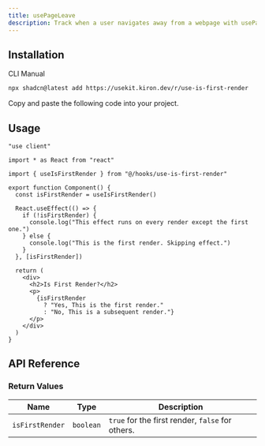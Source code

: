 ```yaml
---
title: usePageLeave
description: Track when a user navigates away from a webpage with usePageLeave.
---
```


<ComponentPreview name="use-is-first-render-demo" />

## Installation

<Tabs defaultValue="cli">

<TabsList>
  <TabsTrigger value="cli">CLI</TabsTrigger>
  <TabsTrigger value="manual">Manual</TabsTrigger>
</TabsList>

<TabsContent value="cli">

```bash
npx shadcn@latest add https://usekit.kiron.dev/r/use-is-first-render
```

</TabsContent>

<TabsContent value="manual">

<Steps>

<Step>Copy and paste the following code into your project.</Step>

<ComponentSource name="use-is-first-render" />

</Steps>

</TabsContent>

</Tabs>

## Usage

```tsx {5, 8}
"use client"

import * as React from "react"

import { useIsFirstRender } from "@/hooks/use-is-first-render"

export function Component() {
  const isFirstRender = useIsFirstRender()

  React.useEffect(() => {
    if (!isFirstRender) {
      console.log("This effect runs on every render except the first one.")
    } else {
      console.log("This is the first render. Skipping effect.")
    }
  }, [isFirstRender])

  return (
    <div>
      <h2>Is First Render?</h2>
      <p>
        {isFirstRender
          ? "Yes, This is the first render."
          : "No, This is a subsequent render."}
      </p>
    </div>
  )
}
```

## API Reference

### Return Values

| Name            | Type      | Description                                      |
| --------------- | --------- | ------------------------------------------------ |
| `isFirstRender` | `boolean` | `true` for the first render, `false` for others. |
